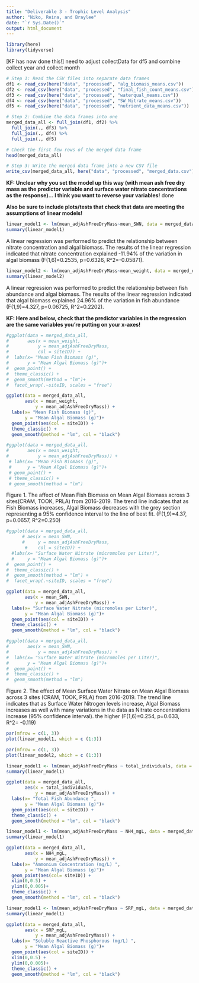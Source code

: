 ```yaml
---
title: "Deliverable 3 - Trophic Level Analysis"
author: "Niko, Reina, and Braylee"
date: "`r Sys.Date()`"
output: html_document
---
```

```r
library(here)
library(tidyverse)
```

[KF has now done this!] need to adjust collectData for df5 and combine collect year and collect month
```r
# Step 1: Read the CSV files into separate data frames
df1 <- read_csv(here("data", "processed", "alg_biomass_means.csv"))
df2 <- read_csv(here("data", "processed", "final_fish_count_means.csv"))
df3 <- read_csv(here("data", "processed", "waterqual_means.csv"))
df4 <- read_csv(here("data", "processed", "SW_Nitrate_means.csv"))
df5 <- read_csv(here("data", "processed", "nutrient_data_means.csv"))
```

```r
# Step 2: Combine the data frames into one
merged_data_all <- full_join(df1, df2) %>% 
  full_join(., df3) %>% 
  full_join(., df4) %>% 
  full_join(., df5)

# Check the first few rows of the merged data frame
head(merged_data_all)

# Step 3: Write the merged data frame into a new CSV file
write_csv(merged_data_all, here("data", "processed", "merged_data.csv"))

```


**KF: Unclear why you set the model up this way (with mean ash free dry mass as the predictor variable and surface water nitrate concentrations as the response)... I think you want to reverse your variables!** done 

**Also be sure to include plots/tests that check that data are meeting the assumptions of linear models!**
```r

linear_model1 <- lm(mean_adjAshFreeDryMass~mean_SWN, data = merged_data_all)
summary(linear_model1)
```

A linear regression was performed to predict the relationship between nitrate concentration and algal biomass. The results of the linear regression indicated that nitrate concentration explained -11.94% of the variation in algal biomass (F(1,6)=0.2535, p=0.6326, R^2=-0.05871).



```r
linear_model2 <- lm(mean_adjAshFreeDryMass~mean_weight, data = merged_data_all)
summary(linear_model2)
```

A linear regression was performed to predict the relationship between fish abundance and algal biomass. The results of the linear regression indicated that algal biomass explained 24.96% of the variation in fish abundance (F(1,9)=4.327, p=0.06725, R^2=0.2202). 

**KF: Here and below, check that the predictor variables in the regression are the same variables you're putting on your x-axes!**
```r
#ggplot(data = merged_data_all,
#       aes(x = mean_weight, 
#           y = mean_adjAshFreeDryMass,
#           col = siteID)) +
#  labs(x= "Mean Fish Biomass (g)",
#       y = "Mean Algal Biomass (g)")+
#  geom_point() +
#  theme_classic() +
#  geom_smooth(method = "lm")+
#  facet_wrap(.~siteID, scales = "free")

ggplot(data = merged_data_all,
       aes(x = mean_weight, 
           y = mean_adjAshFreeDryMass)) +
  labs(x= "Mean Fish Biomass (g)",
       y = "Mean Algal Biomass (g)")+
  geom_point(aes(col = siteID)) +
  theme_classic() +
  geom_smooth(method = "lm", col = "black")

#ggplot(data = merged_data_all,
#       aes(x = mean_weight, 
#           y = mean_adjAshFreeDryMass)) +
 # labs(x= "Mean Fish Biomass (g)",
 #      y = "Mean Algal Biomass (g)")+
 # geom_point() +
 # theme_classic() +
 # geom_smooth(method = "lm")
```
Figure 1. The affect of Mean Fish Biomass on Mean Algal Biomass across 3 sites(CRAM, TOOK, PRLA) from 2016-2019. The trend line indicates that as Fish Biomass increases, Algal Biomass decreases with the grey section representing a 95% confidence interval to the line of best fit. (F(1,9)=4.37, p=0.0657, R^2=0.250) 

```r
#ggplot(data = merged_data_all,
      # aes(x = mean_SWN, 
      #     y = mean_adjAshFreeDryMass, 
       #    col = siteID)) +
  #labs(x= "Surface Water Nitrate (micromoles per Liter)", 
  #     y = "Mean Algal Biomass (g)")+
#  geom_point() +
#  theme_classic() +
#  geom_smooth(method = "lm") +
#  facet_wrap(.~siteID, scales = "free")

ggplot(data = merged_data_all,
       aes(x = mean_SWN, 
           y = mean_adjAshFreeDryMass)) +
  labs(x= "Surface Water Nitrate (micromoles per Liter)", 
       y = "Mean Algal Biomass (g)")+
  geom_point(aes(col = siteID)) +
  theme_classic() +
  geom_smooth(method = "lm", col = "black")

#ggplot(data = merged_data_all,
#       aes(x = mean_SWN, 
#           y = mean_adjAshFreeDryMass)) +
#  labs(x= "Surface Water Nitrate (micromoles per Liter)", 
#       y = "Mean Algal Biomass (g)")+
#  geom_point() +
#  theme_classic() +
#  geom_smooth(method = "lm")

```
Figure 2. The effect of Mean Surface Water Nitrate on Mean Algal Biomass across 3 sites (CRAM, TOOK, PRLA) from 2016-2019. The trend line indicates that as Surface Water Nitrogen levels increase, Algal Biomass increases as well with many variations in the data as Nitrate concentrations increase (95% confidence interval). the higher  (F(1,6)=0.254, p=0.633, R^2= -0.119)
```r
par(mfrow = c(1, 3))
plot(linear_model1, which = c (1:3))
```

```r
par(mfrow = c(1, 3))
plot(linear_model2, which = c (1:3))
```



```r
linear_model1 <- lm(mean_adjAshFreeDryMass ~ total_individuals, data = merged_data_all)
summary(linear_model1)
```

```r
ggplot(data = merged_data_all,
       aes(x = total_individuals, 
           y = mean_adjAshFreeDryMass)) +
  labs(x= "Total Fish Abundance ",
       y = "Mean Algal Biomass (g)")+
  geom_point(aes(col = siteID)) +
  theme_classic() +
  geom_smooth(method = "lm", col = "black") 
```

```r
linear_model1 <- lm(mean_adjAshFreeDryMass ~ NH4_mgL, data = merged_data_all)
summary(linear_model1)
```

```r
ggplot(data = merged_data_all,
       aes(x = NH4_mgL, 
           y = mean_adjAshFreeDryMass)) +
  labs(x= "Ammonium Concentration (mg/L) ",
       y = "Mean Algal Biomass (g)")+
  geom_point(aes(col= siteID)) +
  xlim(0,0.5) +
  ylim(0,0.005)+
  theme_classic() +
  geom_smooth(method = "lm", col = "black")
```

```r
linear_model1 <- lm(mean_adjAshFreeDryMass ~ SRP_mgL, data = merged_data_all)
summary(linear_model1)
```

```r
ggplot(data = merged_data_all,
       aes(x = SRP_mgL, 
           y = mean_adjAshFreeDryMass)) +
  labs(x= "Soluble Reactive Phosphorous (mg/L) ",
       y = "Mean Algal Biomass (g)")+
  geom_point(aes(col = siteID)) +
  xlim(0,0.5) +
  ylim(0,0.005)+
  theme_classic() +
  geom_smooth(method = "lm", col = "black")
```

